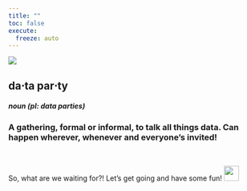 ```yaml
---
title: ""
toc: false
execute:
  freeze: auto 
---
```

::: {.column-screen}
![](posts/imgs/banner.png){fig-alt="a hand-drawn banner of confetti"}
:::

::: {.column-page-inset}
# da$\cdot$ta par$\cdot$ty
##### *noun* (pl: *data parties*) 
### A gathering, formal or informal, to talk all things data. Can happen wherever, whenever and everyone's invited!

<br/>

So, what are we waiting for?! Let's get going and have some fun!  ![](posts/imgs/rconf_preso/emoji_party.png){width="30" height="30" fig-alt="Party face emoji"}

:::
```{=html}
<!-- none of this works, not sure why/if possible to get a background image. (stuff in yml doesn't work either... ) 
background-image: url("img1.png")
website:
  sidebar: false
background: "#D9E3E4"
    logo: "posts/imgs/Background.png"
    pinned: true
    align: center-->
<body style="background: url('file:///Users/caroline.buck/Desktop/Fun_R/carobuck-quarto/posts/imgs/Background.png')">


    </body>
```


